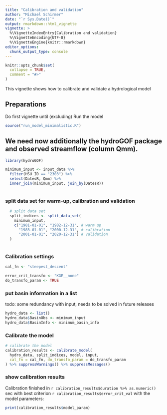 ```yaml
---
title: "Calibration and validation"
author: "Michael Schirmer"
date: "`r Sys.Date()`"
output: rmarkdown::html_vignette
vignette: >
  %\VignetteIndexEntry{Calibration and validation}
  %\VignetteEncoding{UTF-8}
  %\VignetteEngine{knitr::rmarkdown}
editor_options: 
  chunk_output_type: console
---
```


```r
knitr::opts_chunk$set(
  collapse = TRUE,
  comment = "#>"
)


```


This vignette shows how to calibrate and validate a hydrological model

## Preparations

Do first vignette until (excluding) Run the model

```r
source("run_model_minimalistic.R")
```


## We need now additionally the hydroGOF package and observed streamflow (column Qmm).

```r
library(hydroGOF)

minimum_input <- input_data %>% 
  filter(HSU_ID == "2303") %>% 
  select(DatesR, Qmm) %>%
  inner_join(minimum_input, join_by(DatesR))
  

```



### split data set for warm-up, calibration and validation

``` r
  # split data set
  split_indices <- split_data_set(
    minimum_input,
    c("1981-01-01", "1982-12-31", # warm up
      "1983-01-01", "2000-12-31", # calibration
      "2001-01-01", "2020-12-31") # validation
  )
  

```


### Calibration settings
```r

cal_fn <- "steepest_descent"

error_crit_transfo <- "KGE__none"
do_transfo_param <- TRUE
```


### put basin information in a list
todo: some redundancy with input, needs to be solved in future releases
```r
hydro_data <- list()
hydro_data$BasinObs <- minimum_input
hydro_data$BasinInfo <- minimum_basin_info

```


### Calibrate the model

```r

# calibrate the model
calibration_results <- calibrate_model(
  hydro_data, split_indices, model, input,
  cal_fn = cal_fn, do_transfo_param = do_transfo_param
) %>% suppressWarnings() %>% suppressMessages()


```


### show calibration results

Calibration finished in `r calibration_results$duration %>% as.numeric()` sec with best criterion `r calibration_results$error_crit_val` with the model parameters:

```r

print(calibration_results$model_param)


```











